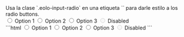 
<DemoCard title="Básicos">

<DemoCardDescription>
Usa la clase `.eolo-input-radio` en una etiqueta `<label>` para darle estilo a los radio buttons.
</DemoCardDescription>

<div className="grid gap-x-8 gap-y-5 grid-cols-2 md:flex">
	<label className="eolo-input-radio">
		<input type="radio" name="options-1" />
		<span>Option 1</span>
	</label>
	<label className="eolo-input-radio">
		<input type="radio" name="options-1" />
		<span>Option 2</span>
	</label>
	<label className="eolo-input-radio">
		<input type="radio" name="options-1" />
		<span>Option 3</span>
	</label>
	<label className="eolo-input-radio">
		<input type="radio" name="options-1" disabled />
		<span>Disabled</span>
	</label>
</div>

<DemoCardCode>
```html
<label class="eolo-input-radio">
  <input type="radio" name="options" />
  <span>Option 1</span>
</label>

<label class="eolo-input-radio">
  <input type="radio" name="options" />
  <span>Option 2</span>
</label>

<label class="eolo-input-radio">
  <input type="radio" name="options" />
  <span>Option 3</span>
</label>

<label class="eolo-input-radio">
  <input type="radio" name="options" disabled />
  <span>Disabled</span>
</label>
```
</DemoCardCode>
</DemoCard>